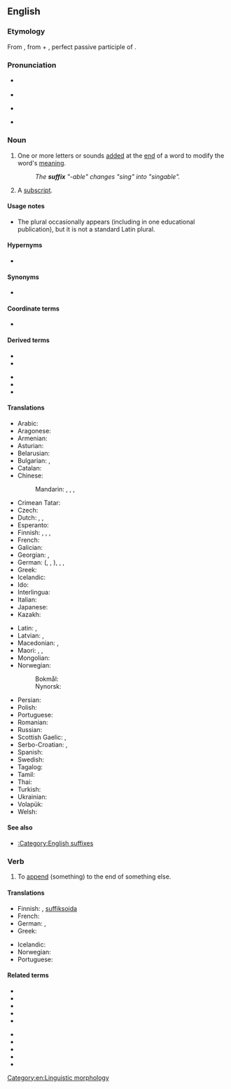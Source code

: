 {{also|Suffix}}
==English==
{{wikipedia}}

===Etymology===
From {{etyl|la|en}} {{m|la|suffixum||suffix}}, from {{m|la|sub||under, beneath}} + {{m|la|fixus}}, perfect passive participle of {{m|la|figere||to fasten, fix}}.

===Pronunciation===
* {{qualifier|noun}} {{IPA|/ˈsʌfɪks/|lang=en}}
* {{audio|en-us-suffix.ogg|Audio (US)|lang=en}}
* {{qualifier|verb}} {{IPA|/ˈsʌfɪks/|/səˈfɪks/|lang=en}}
* {{rhymes|ɪks|lang=en}}

===Noun===
{{en-noun|es}}

# One or more letters or sounds [[added]] at the [[end]] of a word to modify the word's [[meaning]].
#: ''The '''suffix''' "-able" changes "sing" into "singable".''
# {{lb|en|mathematics}} A [[subscript]].

====Usage notes====
* The plural {{m|en|suffices}} occasionally appears (including in one educational publication), but it is not a standard Latin plural.

====Hypernyms====
* {{l|en|affix}} {{qualifier|broad sense}}

====Synonyms====
* {{l|en|affix}} {{qualifier|narrow sense}}

====Coordinate terms====
* {{affixes}}

====Derived terms====
{{der-top}}
* {{l|en|derivational suffix}}
* {{l|en|inflectional suffix}}
{{der-mid}}
* {{l|en|semisuffix}}
* {{l|en|suffixal}}
* {{l|en|suffixation}}
{{der-bottom}}

====Translations====
{{trans-top|letters or sounds added at the end of a word to modify the word's meaning}}
* Arabic: {{t|ar|لَاحِقَة|f}}
* Aragonese: {{t|an|sufixo|m}}
* Armenian: {{t+|hy|վերջածանց}}
* Asturian: {{t|ast|sufixu|m}}
* Belarusian: {{t|be|су́фікс|m}}
* Bulgarian: {{t+|bg|суфи́кс|m}}, {{t+|bg|наста́вка|f}}
* Catalan: {{t+|ca|sufix|m}}
* Chinese:
*: Mandarin: {{t+|cmn|後綴|sc=Hani}}, {{t+|cmn|后缀|tr=hòuzhuì|sc=Hani}}, {{t+|cmn|尾綴|sc=Hani}}, {{t+|cmn|尾缀|tr=wěizhuì|sc=Hani}}
* Crimean Tatar: {{t|crh|suffiks}}
* Czech: {{t+|cs|přípona|f}}
* Dutch: {{t+|nl|achtervoegsel|n}}, {{t+|nl|suffix|m}}, {{t+|nl|aanhangsel|n}}
* Esperanto: {{t+|eo|sufikso}}
* Finnish: {{t+|fi|jälkiliite}}, {{t+|fi|takaliite}}, {{t+|fi|suffiksi}}, {{t+|fi|pääte}}
* French: {{t+|fr|suffixe|m}}
* Galician: {{t+|gl|sufixo|m}}
* Georgian: {{t|ka|სუფიქსი}}, {{t|ka|ბოლოსართი}}
* German: {{t+|de|Suffix|n}} ({{t|de|Suffixum|n}}, {{t+|de|Affix|n}} {{qualifier|narrow sense}}, {{t|de|Affixum|n}}), {{t|de|Postfix|n}}, {{t+|de|Nachsilbe|f}}, {{t|de|Anhängsilbe|f}}
* Greek: {{t+|el|επίθημα|n}}
* Icelandic: {{t|is|viðskeyti|n}}
* Ido: {{t+|io|sufixo}}
* Interlingua: {{t|ia|suffixo}}
* Italian: {{t+|it|suffisso|m}}
* Japanese: {{t+|ja|接尾辞|tr=せつびじ, setsubiji}}
* Kazakh: {{t|kk|жұрнақ|sc=Cyrl}}
{{trans-mid}}
* Latin: {{t|la|suffixum}}, {{t|la|affixum}}
* Latvian: {{t|lv|piedēklis|m}}, {{t+|lv|sufikss|m}}
* Macedonian: {{t|mk|на́ставка|f|sc=Cyrl}}, {{t|mk|су́фикс|m|sc=Cyrl}}
* Maori: {{t|mi|pīmuri}}, {{t|mi|kūmuri}}, {{t|mi|hiku}}
* Mongolian: {{t+|mn|залгавар|sc=Cyrl}}
* Norwegian:
*: Bokmål: {{t+|nb|suffiks|n}}
*: Nynorsk: {{t|nn|suffiks|n}}
* Persian: {{t+|fa|پسوند|tr=pasvand}}
* Polish: {{t+|pl|przyrostek|m-in}}
* Portuguese: {{t+|pt|sufixo}}
* Romanian: {{t+|ro|sufix|n}}
* Russian: {{t+|ru|су́ффикс|m}}
* Scottish Gaelic: {{t|gd|iar-leasachan|m}}, {{t|gd|iar-mhìr|m|f}}
* Serbo-Croatian: {{t+|sh|sufiks|m}}, {{t+|sh|dometak|m}}
* Spanish: {{t+|es|sufijo|m}}
* Swedish: {{t+|sv|suffix}}
* Tagalog: {{t+|tl|hulapi}}
* Tamil: {{t+|ta|பின்னொட்டு|sc=Taml}}
* Thai: {{t+|th|ปัจจัย}}
* Turkish: {{t+|tr|sonek}}
* Ukrainian: {{t|uk|су́фікс|m}}
* Volapük: {{t+|vo|poyümot}}
* Welsh: {{t+|cy|olddodiad|m}}
{{trans-bottom}}

====See also====
* [[:Category:English suffixes]]

===Verb===
{{en-verb|es}}

# {{lb|en|transitive}} To [[append]] (something) to the end of something else.

====Translations====
{{trans-top|append (something) to the end of something else}}
* Finnish: {{t+|fi|liittää}}, {{qualifier|grammar}} [[suffiksoida]]
* French: {{t+|fr|suffixer}}
* German: {{t|de|suffigieren}} {{qualifier|linguistics}}, {{t|de|mit einem Suffix versehen}}
* Greek: {{t|el|επιθηματοποιώ}}
{{trans-mid}}
* Icelandic: {{t|is|skeyta við}}
* Norwegian: {{t|no|suffigere}}
* Portuguese: {{t+|pt|sufixar}}
{{trans-bottom}}

====Related terms====
{{rel-top}}
* {{l|en|affix}}
* {{l|en|crucifixion}}
* {{l|en|fix}}
* {{l|en|fixation}}
* {{l|en|infix}}
{{rel-mid}}
* {{l|en|postfix}}
* {{l|en|prefix}}
* {{l|en|suffixal}}
* {{l|en|suffixion}}
* {{l|en|suffix tree}}
{{rel-bottom}}

[[Category:en:Linguistic morphology]]